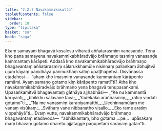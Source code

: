 ```yaml
---
title: "7.2.7 Navakammikasutta"
tableOfContents: false
sidebar:
  order: 10
type: "tipitaka"
basket: "su"
book: "saga"
---
```



<DynamicBreadcrumb />

<Division number="203" book="saga" bookNo="12" page="181">

<Paragraph number="1271" book="saga">
Ekaṃ samayaṃ bhagavā kosalesu viharati aññatarasmiṃ vanasaṇḍe. Tena kho pana samayena navakammikabhāradvājo brāhmaṇo tasmiṃ vanasaṇḍe kammantaṃ kārāpeti. Addasā kho navakammikabhāradvājo brāhmaṇo bhagavantaṃ aññatarasmiṃ sālarukkhamūle nisinnaṃ pallaṅkaṃ ābhujitvā ujuṃ kāyaṃ paṇidhāya parimukhaṃ satiṃ upaṭṭhapetvā. Disvānassa etadahosi—  “ahaṃ kho imasmiṃ vanasaṇḍe kammantaṃ kārāpento ramāmi. Ayaṃ samaṇo gotamo kiṃ kārāpento ramatī”ti? Atha kho navakammikabhāradvājo brāhmaṇo yena bhagavā tenupasaṅkami. Upasaṅkamitvā bhagavantaṃ gāthāya ajjhabhāsi—
</Paragraph>

<Paragraph number="1272" type="verses" book="saga">
_“Ke nu kammantā karīyanti,_  
_bhikkhu sālavane tava;_  
_Yadekako araññasmiṃ,_  
_ratiṃ vindati gotamo”ti._  

</Paragraph>

<Paragraph number="1273" type="verses" book="saga">
_“Na me vanasmiṃ karaṇīyamatthi,_  
_Ucchinnamūlaṃ me vanaṃ visūkaṃ;_  
_Svāhaṃ vane nibbanatho visallo,_  
_Eko rame aratiṃ vippahāyā”ti._  

</Paragraph>

<Paragraph number="1274" book="saga">
Evaṃ vutte, navakammikabhāradvājo brāhmaṇo bhagavantaṃ etadavoca—  “abhikkantaṃ, bho gotama …pe…  upāsakaṃ maṃ bhavaṃ gotamo dhāretu ajjatagge pāṇupetaṃ saraṇaṃ gatan”ti.
</Paragraph>
</Division>